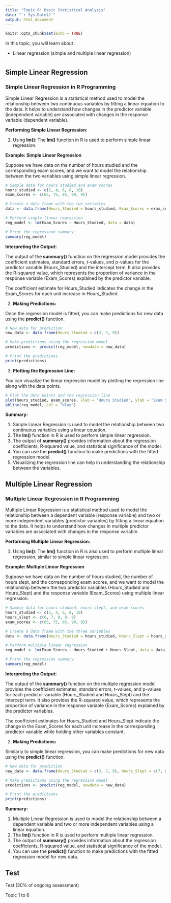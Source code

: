 ```yaml
---
title: "Topic 6: Basic Statistical Analysis"
date: "`r Sys.Date()`"
output: html_document
---
```


```r
knitr::opts_chunk$set(echo = TRUE)
```
In this topic, you will learn about :

- Linear regression (simple and multiple linear regression)

# {.tabset}

## Simple Linear Regression

### Simple Linear Regression in R Programming

Simple Linear Regression is a statistical method used to model the relationship between two continuous variables by fitting a linear equation to the data. It helps to understand how changes in the predictor variable (independent variable) are associated with changes in the response variable (dependent variable).

**Performing Simple Linear Regression:**

1. Using **lm()**: The **lm()** function in R is used to perform simple linear regression.

**Example: Simple Linear Regression**

Suppose we have data on the number of hours studied and the corresponding exam scores, and we want to model the relationship between the two variables using simple linear regression.

```r
# Sample data for hours studied and exam scores
hours_studied <- c(2, 4, 6, 8, 10)
exam_scores <- c(65, 75, 85, 90, 95)

# Create a data frame with the two variables
data <- data.frame(Hours_Studied = hours_studied, Exam_Scores = exam_scores)

# Perform simple linear regression
reg_model <- lm(Exam_Scores ~ Hours_Studied, data = data)

# Print the regression summary
summary(reg_model)

```

**Interpreting the Output:**

The output of the **summary()** function on the regression model provides the coefficient estimates, standard errors, t-values, and p-values for the predictor variable (Hours_Studied) and the intercept term. It also provides the R-squared value, which represents the proportion of variance in the response variable (Exam_Scores) explained by the predictor variable.

The coefficient estimate for Hours_Studied indicates the change in the Exam_Scores for each unit increase in Hours_Studied.

2. **Making Predictions:**

Once the regression model is fitted, you can make predictions for new data using the **predict()** function.

```r
# New data for prediction
new_data <- data.frame(Hours_Studied = c(3, 7, 9))

# Make predictions using the regression model
predictions <- predict(reg_model, newdata = new_data)

# Print the predictions
print(predictions)

```

3. **Plotting the Regression Line:**

You can visualize the linear regression model by plotting the regression line along with the data points.

```r
# Plot the data points and the regression line
plot(hours_studied, exam_scores, xlab = "Hours Studied", ylab = "Exam Scores", main = "Simple Linear Regression")
abline(reg_model, col = "blue")

```

**Summary:**

1. Simple Linear Regression is used to model the relationship between two continuous variables using a linear equation.
2. The **lm()** function in R is used to perform simple linear regression.
3. The output of **summary()** provides information about the regression coefficients, R-squared value, and statistical significance of the model.
4. You can use the **predict()** function to make predictions with the fitted regression model.
5. Visualizing the regression line can help in understanding the relationship between the variables.



## Multiple Linear Regression

### Multiple Linear Regression in R Programming

Multiple Linear Regression is a statistical method used to model the relationship between a dependent variable (response variable) and two or more independent variables (predictor variables) by fitting a linear equation to the data. It helps to understand how changes in multiple predictor variables are associated with changes in the response variable.

**Performing Multiple Linear Regression:**

1. Using **lm()**: The **lm()** function in R is also used to perform multiple linear regression, similar to simple linear regression.

**Example: Multiple Linear Regression**

Suppose we have data on the number of hours studied, the number of hours slept, and the corresponding exam scores, and we want to model the relationship between the two predictor variables (Hours_Studied and Hours_Slept) and the response variable (Exam_Scores) using multiple linear regression.

```r
# Sample data for hours studied, hours slept, and exam scores
hours_studied <- c(2, 4, 6, 8, 10)
hours_slept <- c(6, 7, 8, 9, 8)
exam_scores <- c(65, 75, 85, 90, 95)

# Create a data frame with the three variables
data <- data.frame(Hours_Studied = hours_studied, Hours_Slept = hours_slept, Exam_Scores = exam_scores)

# Perform multiple linear regression
reg_model <- lm(Exam_Scores ~ Hours_Studied + Hours_Slept, data = data)

# Print the regression summary
summary(reg_model)

```

**Interpreting the Output:**

The output of the **summary()** function on the multiple regression model provides the coefficient estimates, standard errors, t-values, and p-values for each predictor variable (Hours_Studied and Hours_Slept) and the intercept term. It also provides the R-squared value, which represents the proportion of variance in the response variable (Exam_Scores) explained by the predictor variables.

The coefficient estimates for Hours_Studied and Hours_Slept indicate the change in the Exam_Scores for each unit increase in the corresponding predictor variable while holding other variables constant.

2. **Making Predictions:**

Similarly to simple linear regression, you can make predictions for new data using the **predict()** function.

```r
# New data for prediction
new_data <- data.frame(Hours_Studied = c(3, 7, 9), Hours_Slept = c(7, 8, 9))

# Make predictions using the regression model
predictions <- predict(reg_model, newdata = new_data)

# Print the predictions
print(predictions)

```

**Summary:**

1. Multiple Linear Regression is used to model the relationship between a dependent variable and two or more independent variables using a linear equation.
2. The **lm()** function in R is used to perform multiple linear regression.
3. The output of **summary()** provides information about the regression coefficients, R-squared value, and statistical significance of the model.
4. You can use the **predict()** function to make predictions with the fitted regression model for new data.


## Test 

Test (30% of ongoing assessment)

Topic 1 to 6